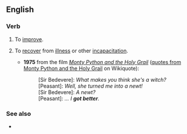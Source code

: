 ==English==

===Verb===
{{en-verb|gets better|getting better|got better|gotten better|past_ptc_qual=US|past_ptc2=got better|past_ptc2_qual=UK}}

# {{lb|en|literally}} To [[improve]].
# {{lb|en|idiomatic}} To [[recover]] from [[illness]] or other [[incapacitation]].
#* '''1975''' from the film ''[[w:Monty Python and the Holy Grail|Monty Python and the Holy Grail]]'' ([[wikiquote:en:Monty Python and the Holy Grail#Dialogue|quotes from Monty Python and the Holy Grail]] on Wikiquote):
#*: [Sir Bedevere]: ''What makes you think she's a witch?''
#*: [Peasant]: ''Well, she turned me into a newt!''
#*: [Sir Bedevere]: ''A newt?''
#*: [Peasant]: ''... I '''got better'''.''

===See also===
* {{l|en|get the better of}}